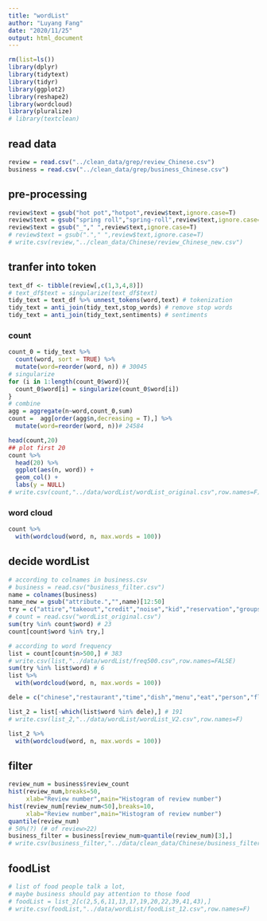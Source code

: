 ```yaml
---
title: "wordList"
author: "Luyang Fang"
date: "2020/11/25"
output: html_document
---
```


```r
rm(list=ls())
library(dplyr)
library(tidytext)
library(tidyr)
library(ggplot2)
library(reshape2)
library(wordcloud)
library(pluralize)
# library(textclean)
```

## read data

```r
review = read.csv("../clean_data/grep/review_Chinese.csv") 
business = read.csv("../clean_data/grep/business_Chinese.csv")
```


## pre-processing

```r
review$text = gsub("hot pot","hotpot",review$text,ignore.case=T)
review$text = gsub("spring roll","spring-roll",review$text,ignore.case=T)
review$text = gsub("_"," ",review$text,ignore.case=T)
# review$text = gsub("."," ",review$text,ignore.case=T)
# write.csv(review,"../clean_data/Chinese/review_Chinese_new.csv")
```



## tranfer into token

```r
text_df <- tibble(review[,c(1,3,4,8)])
# text_df$text = singularize(text_df$text)
tidy_text = text_df %>% unnest_tokens(word,text) # tokenization
tidy_text = anti_join(tidy_text,stop_words) # remove stop words
tidy_text = anti_join(tidy_text,sentiments) # sentiments
```


### count

```r
count_0 = tidy_text %>%
  count(word, sort = TRUE) %>%
  mutate(word=reorder(word, n)) # 30045
# singularize
for (i in 1:length(count_0$word)){
  count_0$word[i] = singularize(count_0$word[i])
}
# combine
agg = aggregate(n~word,count_0,sum)
count =  agg[order(agg$n,decreasing = T),] %>% 
  mutate(word=reorder(word, n))# 24584

head(count,20)
## plot first 20
count %>% 
  head(20) %>%
  ggplot(aes(n, word)) +
  geom_col() +
  labs(y = NULL)
# write.csv(count,"../data/wordList/wordList_original.csv",row.names=F)
```


### word cloud
```r
count %>% 
  with(wordcloud(word, n, max.words = 100))
```

## decide wordList

```r
# according to colnames in business.csv
# business = read.csv("business_filter.csv")
name = colnames(business)
name_new = gsub("attribute.","",name)[12:50]
try = c("attire","takeout","credit","noise","kid","reservation","groups","parking","price","tv","alcohol","bike","delivery","appointment","outdoor","wifi","wheel","ambience","byob","music","dog","dance","age","smoking","smoke","service")
# count = read.csv("wordList_original.csv")
sum(try %in% count$word) # 23
count[count$word %in% try,]
```

```r
# according to word frequency
list = count[count$n>500,] # 383
# write.csv(list,"../data/wordList/freq500.csv",row.names=FALSE)
sum(try %in% list$word) # 6
list %>% 
  with(wordcloud(word, n, max.words = 100))

```



```r
dele = c("chinese","restaurant","time","dish","menu","eat","person","flavor","taste","portion","table","lot","star","asian","quality","bit","minute","2","5","tasty","day","special","3","option","tasted","item","10","home","eating","customer","cooked","hour","4","visit","pittsburgh","huge","told","found","feel","1","piece","inside","house","madison","coming","left","selection","choice","green","white","china","decided","check","extra","half","husband","amount","highly","called","week","size","average","looked","couple","ate","pick","real","expect","15","offer","absolutely","business","close","eaten","kitchen","pay","hand","wife","extremely","standard","money","spring","20","street","bite","30","fan","cook","typical","return","call","finally","bring","reason","regular","6","arrived","red","brought","sit","ago","yelp","front","lady","stop","door","started","guy","past","traditional","add","surprised","seated","wall","type","main","care","prepared","ton","month","stopped","plenty","8","filling","drive","brown","yummy","run","live","waited","start","black","walked","ice","hope","texture","7","late","remember","city","sitting","expected","local","mind","recently","boyfriend","walk","completely","short","choose","low","empty","hungry","seating","rest","understand","honestly","added","sunday","mixed","speak","english","slightly","leftover","life","saturday","simple","filled","including","tonight","level","woman","usual","chance","sign","min","changed","mouth","received","note","paid","downtown","weekend","thick","friday","moved","offered","picture","combination","totally","establishment","heard")

list_2 = list[-which(list$word %in% dele),] # 191
# write.csv(list_2,"../data/wordList/wordList_V2.csv",row.names=F)

list_2 %>% 
  with(wordcloud(word, n, max.words = 100))
```



## filter
```r
review_num = business$review_count
hist(review_num,breaks=50,
     xlab="Review number",main="Histogram of review number")
hist(review_num[review_num<50],breaks=10,
     xlab="Review number",main="Histogram of review number")
quantile(review_num)
# 50%(?) (# of review>22)
business_filter = business[review_num>quantile(review_num)[3],]
# write.csv(business_filter,"../data/clean_data/Chinese/business_filter.csv",row.names=F)
```


## foodList
```r
# list of food people talk a lot, 
# maybe business should pay attention to those food
# foodList = list_2[c(2,5,6,11,13,17,19,20,22,39,41,43),]
# write.csv(foodList,"../data/wordList/foodList_12.csv",row.names=F)
```

